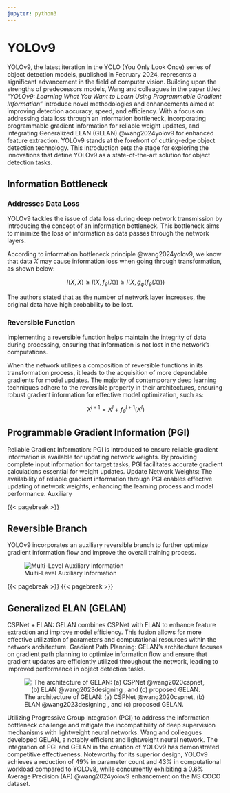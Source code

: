 ```yaml
---
jupyter: python3
---
```


# YOLOv9

YOLOv9, the latest iteration in the YOLO (You Only Look Once) series of object detection models, published in February 2024, represents a significant advancement in the field of computer vision. Building upon the strengths of predecessors models, Wang and colleagues in the paper titled "*YOLOv9: Learning What You Want to Learn Using Programmable Gradient Information*" introduce novel methodologies and enhancements aimed at improving detection accuracy, speed, and efficiency. With a focus on addressing data loss through an information bottleneck, incorporating programmable gradient information for reliable weight updates, and integrating Generalized ELAN (GELAN) @wang2024yolov9 for enhanced feature extraction. YOLOv9 stands at the forefront of cutting-edge object detection technology. This introduction sets the stage for exploring the innovations that define YOLOv9 as a state-of-the-art solution for object detection tasks.

## Information Bottleneck

### Addresses Data Loss

YOLOv9 tackles the issue of data loss during deep network transmission by introducing the concept of an information bottleneck. This bottleneck aims to minimize the loss of information as data passes through the network layers.

According to information bottleneck principle @wang2024yolov9, we know that data $X$ may cause information loss when going through transformation, as shown below:

$$
I(X,X) \ge I(X, f_{\theta}(X)) \ge I(X, g_{\phi}(f_{\theta}(X))) 
$$

The authors stated that as the number of network layer increases, the original data have high probability to be lost.

### Reversible Function

Implementing a reversible function helps maintain the integrity of data during processing, ensuring that information is not lost in the network's computations.

When the network utilizes a composition of reversible functions in its transformation process, it leads to the acquisition of more dependable gradients for model updates. The majority of contemporary deep learning techniques adhere to the reversible property in their architectures, ensuring robust gradient information for effective model optimization, such as:

$$
X^{l+1} = X^l + f_{\theta}^{l+1} (X^l)
$$

## Programmable Gradient Information (PGI)

Reliable Gradient Information: PGI is introduced to ensure reliable gradient information is available for updating network weights. By providing complete input information for target tasks, PGI facilitates accurate gradient calculations essential for weight updates. Update Network Weights: The availability of reliable gradient information through PGI enables effective updating of network weights, enhancing the learning process and model performance. Auxiliary

{{< pagebreak >}}

## Reversible Branch

YOLOv9 incorporates an auxiliary reversible branch to further optimize gradient information flow and improve the overall training process.

![Multi-Level Auxiliary Information](images/architecture/yolov9-auxiliary-branch.png){style="text-align: center;" fig-alt="Multi-Level Auxiliary Information"}

{{< pagebreak >}} {{< pagebreak >}}

## Generalized ELAN (GELAN)

CSPNet + ELAN: GELAN combines CSPNet with ELAN to enhance feature extraction and improve model efficiency. This fusion allows for more effective utilization of parameters and computational resources within the network architecture. Gradient Path Planning: GELAN's architecture focuses on gradient path planning to optimize information flow and ensure that gradient updates are efficiently utilized throughout the network, leading to improved performance in object detection tasks.

![The architecture of GELAN: (a) CSPNet @wang2020cspnet, (b) ELAN @wang2023designing , and (c) proposed GELAN.](images/architecture/GELAN.png){style="text-align: center;" fig-alt="The architecture of GELAN: (a) CSPNet @wang2020cspnet, (b) ELAN @wang2023designing , and (c) proposed GELAN."}

Utilizing Progressive Group Integration (PGI) to address the information bottleneck challenge and mitigate the incompatibility of deep supervision mechanisms with lightweight neural networks. Wang and colleagues developed GELAN, a notably efficient and lightweight neural network. The integration of PGI and GELAN in the creation of YOLOv9 has demonstrated competitive effectiveness. Noteworthy for its superior design, YOLOv9 achieves a reduction of 49% in parameter count and 43% in computational workload compared to YOLOv8, while concurrently exhibiting a 0.6% Average Precision (AP) @wang2024yolov9 enhancement on the MS COCO dataset.

